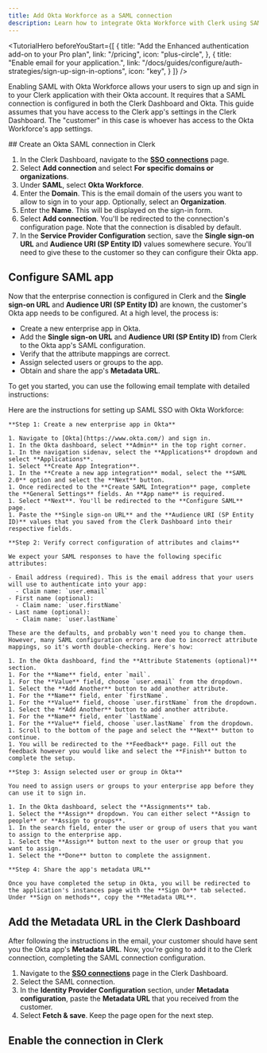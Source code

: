 ```yaml
---
title: Add Okta Workforce as a SAML connection
description: Learn how to integrate Okta Workforce with Clerk using SAML SSO.
---
```


<TutorialHero
  beforeYouStart={[
    {
      title: "Add the Enhanced authentication add-on to your Pro plan",
      link: "/pricing",
      icon: "plus-circle",
    },
    {
      title: "Enable email for your application.",
      link: "/docs/guides/configure/auth-strategies/sign-up-sign-in-options",
      icon: "key",
    }
  ]}
/>

Enabling SAML with Okta Workforce allows your users to sign up and sign in to your Clerk application with their Okta account. It requires that a SAML connection is configured in both the Clerk Dashboard and Okta. This guide assumes that you have access to the Clerk app's settings in the Clerk Dashboard. The "customer" in this case is whoever has access to the Okta Workforce's app settings.

<Steps>
  ## Create an Okta SAML connection in Clerk

  1. In the Clerk Dashboard, navigate to the [**SSO connections**](https://dashboard.clerk.com/last-active?path=user-authentication/sso-connections) page.
  1. Select **Add connection** and select **For specific domains or organizations**.
  1. Under **SAML**, select **Okta Workforce**.
  1. Enter the **Domain**. This is the email domain of the users you want to allow to sign in to your app. Optionally, select an **Organization**.
  1. Enter the **Name**. This will be displayed on the sign-in form.
  1. Select **Add connection**. You'll be redirected to the connection's configuration page. Note that the connection is disabled by default.
  1. In the **Service Provider Configuration** section, save the **Single sign-on URL** and **Audience URI (SP Entity ID)** values somewhere secure. You'll need to give these to the customer so they can configure their Okta app.

  ## Configure SAML app

  Now that the enterprise connection is configured in Clerk and the **Single sign-on URL** and **Audience URI (SP Entity ID)** are known, the customer's Okta app needs to be configured. At a high level, the process is:

  - Create a new enterprise app in Okta.
  - Add the **Single sign-on URL** and **Audience URI (SP Entity ID)** from Clerk to the Okta app's SAML configuration.
  - Verify that the attribute mappings are correct.
  - Assign selected users or groups to the app.
  - Obtain and share the app's **Metadata URL**.

  To get you started, you can use the following email template with detailed instructions:

  <Copyable as="html">
    Here are the instructions for setting up SAML SSO with Okta Workforce:

    **Step 1: Create a new enterprise app in Okta**

    1. Navigate to [Okta](https://www.okta.com/) and sign in.
    1. In the Okta dashboard, select **Admin** in the top right corner.
    1. In the navigation sidenav, select the **Applications** dropdown and select **Applications**.
    1. Select **Create App Integration**.
    1. In the **Create a new app integration** modal, select the **SAML 2.0** option and select the **Next** button.
    1. Once redirected to the **Create SAML Integration** page, complete the **General Settings** fields. An **App name** is required.
    1. Select **Next**. You'll be redirected to the **Configure SAML** page.
    1. Paste the **Single sign-on URL** and the **Audience URI (SP Entity ID)** values that you saved from the Clerk Dashboard into their respective fields.

    **Step 2: Verify correct configuration of attributes and claims**

    We expect your SAML responses to have the following specific attributes:

    - Email address (required). This is the email address that your users will use to authenticate into your app:
      - Claim name: `user.email`
    - First name (optional):
      - Claim name: `user.firstName`
    - Last name (optional):
      - Claim name: `user.lastName`

    These are the defaults, and probably won't need you to change them. However, many SAML configuration errors are due to incorrect attribute mappings, so it's worth double-checking. Here's how:

    1. In the Okta dashboard, find the **Attribute Statements (optional)** section.
    1. For the **Name** field, enter `mail`.
    1. For the **Value** field, choose `user.email` from the dropdown.
    1. Select the **Add Another** button to add another attribute.
    1. For the **Name** field, enter `firstName`.
    1. For the **Value** field, choose `user.firstName` from the dropdown.
    1. Select the **Add Another** button to add another attribute.
    1. For the **Name** field, enter `lastName`.
    1. For the **Value** field, choose `user.lastName` from the dropdown.
    1. Scroll to the bottom of the page and select the **Next** button to continue.
    1. You will be redirected to the **Feedback** page. Fill out the feedback however you would like and select the **Finish** button to complete the setup.

    **Step 3: Assign selected user or group in Okta**

    You need to assign users or groups to your enterprise app before they can use it to sign in.

    1. In the Okta dashboard, select the **Assignments** tab.
    1. Select the **Assign** dropdown. You can either select **Assign to people** or **Assign to groups**.
    1. In the search field, enter the user or group of users that you want to assign to the enterprise app.
    1. Select the **Assign** button next to the user or group that you want to assign.
    1. Select the **Done** button to complete the assignment.

    **Step 4: Share the app's metadata URL**

    Once you have completed the setup in Okta, you will be redirected to the application's instances page with the **Sign On** tab selected. Under **Sign on methods**, copy the **Metadata URL**.
  </Copyable>

  ## Add the Metadata URL in the Clerk Dashboard

  After following the instructions in the email, your customer should have sent you the Okta app's **Metadata URL**. Now, you're going to add it to the Clerk connection, completing the SAML connection configuration.

  1. Navigate to the [**SSO connections**](https://dashboard.clerk.com/last-active?path=user-authentication/sso-connections) page in the Clerk Dashboard.
  1. Select the SAML connection.
  1. In the **Identity Provider Configuration** section, under **Metadata configuration**, paste the **Metadata URL** that you received from the customer.
  1. Select **Fetch & save**. Keep the page open for the next step.

  ## Enable the connection in Clerk

  <Include src="_partials/authentication/saml/enable-connection" />
</Steps>
